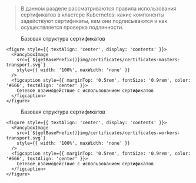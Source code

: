 

> В данном разделе рассматриваются правила использования сертификатов в кластере Kubernetes: какие компоненты задействуют сертификаты, кем они подписываются и как осуществляется проверка подлинности.

<Tabs groupId="group">

  <TabItem value="masters">
    <figure style={{ textAlign: 'center', display: 'contents' }}>
      <FancyboxImage
        src={`${getBasePrefix()}img/certificates/certificates-masters.svg`}
        style={{ width: '100%', maxWidth: 'none' }}
      />
      <figcaption style={{ marginTop: '0.5rem', fontSize: '0.9rem', color: '#666', textAlign: 'center' }}>
        Базовая структура сертификатов
      </figcaption>
    </figure>

    <figure style={{ textAlign: 'center', display: 'contents' }}>
      <FancyboxImage
        src={`${getBasePrefix()}img/certificates/certificates-masters-transport.svg`}
        style={{ width: '100%', maxWidth: 'none' }}
      />
      <figcaption style={{ marginTop: '0.5rem', fontSize: '0.9rem', color: '#666', textAlign: 'center' }}>
        Сетевое взаимодействие с использованием сертификатов
      </figcaption>
    </figure>

  </TabItem>

  <TabItem value="workers">
    <figure style={{ textAlign: 'center', display: 'contents' }}>
      <FancyboxImage
        src={`${getBasePrefix()}img/certificates/certificates-workers.svg`}
        style={{ width: '100%', maxWidth: 'none' }}
      />
      <figcaption style={{ marginTop: '0.5rem', fontSize: '0.9rem', color: '#666', textAlign: 'center' }}>
        Базовая структура сертификатов
      </figcaption>
    </figure>

    <figure style={{ textAlign: 'center', display: 'contents' }}>
      <FancyboxImage
        src={`${getBasePrefix()}img/certificates/certificates-workers-transport.svg`}
        style={{ width: '100%', maxWidth: 'none' }}
      />
      <figcaption style={{ marginTop: '0.5rem', fontSize: '0.9rem', color: '#666', textAlign: 'center' }}>
        Сетевое взаимодействие с использованием сертификатов
      </figcaption>
    </figure>

  </TabItem>

</Tabs>
